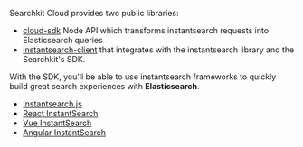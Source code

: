 Searchkit Cloud provides two public libraries:

- [cloud-sdk](./reference/api) Node API which transforms instantsearch requests into Elasticsearch queries
- [instantsearch-client](./reference/client) that integrates with the instantsearch library and the Searchkit's SDK.

With the SDK, you'll be able to use instantsearch frameworks to quickly build great search experiences with **Elasticsearch**.

- [Instantsearch.js](https://github.com/algolia/instantsearch.js)
- [React InstantSearch](https://github.com/algolia/react-instantsearch)
- [Vue InstantSearch](https://github.com/algolia/vue-instantsearch)
- [Angular InstantSearch](https://github.com/algolia/angular-instantsearch)
